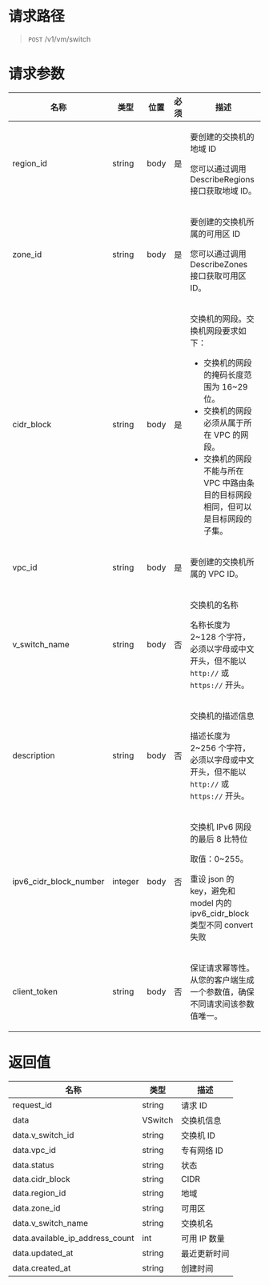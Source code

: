 
<style>.topic-content-wrap .topic-detail table thead th { word-break: keep-all; }</style>

# 请求路径
> `POST` /v1/vm/switch


# 请求参数
<table>
  <thead>
    <tr>
      <th>名称</th>
      <th>类型</th>
      <th>位置</th>
      <th>必须</th>
      <th>描述</th>
    </tr>
  </thead>
  <tbody>
    <tr>
      <td>region_id</td>
      <td>string</td>
      <td>body</td>
      <td>是</td>
      <td>
        <p>要创建的交换机的地域 ID</p>
        <p>您可以通过调用 DescribeRegions 接口获取地域 ID。</p>
      </td>
    </tr>
    <tr>
      <td>zone_id</td>
      <td>string</td>
      <td>body</td>
      <td>是</td>
      <td>
        <p>要创建的交换机所属的可用区 ID</p>
        <p>您可以通过调用 DescribeZones 接口获取可用区 ID。</p>
      </td>
    </tr>
    <tr>
      <td>cidr_block</td>
      <td>string</td>
      <td>body</td>
      <td>是</td>
      <td>
        <p>交换机的网段。交换机网段要求如下：</p>
        <ul>
          <li>交换机的网段的掩码长度范围为 16~29 位。</li>
          <li>交换机的网段必须从属于所在 VPC 的网段。</li>
          <li>交换机的网段不能与所在 VPC 中路由条目的目标网段相同，但可以是目标网段的子集。</li>
        </ul>
      </td>
    </tr>
    <tr>
      <td>vpc_id</td>
      <td>string</td>
      <td>body</td>
      <td>是</td>
      <td>
        <p>要创建的交换机所属的 VPC ID。</p>
      </td>
    </tr>
    <tr>
      <td>v_switch_name</td>
      <td>string</td>
      <td>body</td>
      <td>否</td>
      <td>
        <p>交换机的名称</p>
        <p>名称长度为 2~128 个字符，必须以字母或中文开头，但不能以 <code>http://</code> 或 <code>https://</code> 开头。</p>
      </td>
    </tr>
    <tr>
      <td>description</td>
      <td>string</td>
      <td>body</td>
      <td>否</td>
      <td>
        <p>交换机的描述信息</p>
        <p>描述长度为 2~256 个字符，必须以字母或中文开头，但不能以 <code>http://</code> 或 <code>https://</code> 开头。</p>
      </td>
    </tr>
    <tr>
      <td>ipv6_cidr_block_number</td>
      <td>integer</td>
      <td>body</td>
      <td>否</td>
      <td>
        <p>交换机 IPv6 网段的最后 8 比特位</p>
        <p>取值：0~255。</p>
        <p>重设 json 的 key，避免和 model 内的 ipv6_cidr_block 类型不同 convert 失败</p>
      </td>
    </tr>
    <tr>
      <td>client_token</td>
      <td>string</td>
      <td>body</td>
      <td>否</td>
      <td>
        <p>保证请求幂等性。从您的客户端生成一个参数值，确保不同请求间该参数值唯一。</p>
      </td>
    </tr>
  </tbody>
</table>


# 返回值
名称 | 类型 | 描述 
----- | ----- | -----
request_id | string  | 请求 ID
data	| VSwitch | 交换机信息
data.v_switch_id | string | 交换机 ID
data.vpc_id | string | 专有网络 ID
data.status | string | 状态
data.cidr_block | string | CIDR
data.region_id | string | 地域
data.zone_id | string | 可用区
data.v_switch_name | string | 交换机名
data.available_ip_address_count | int | 可用 IP 数量
data.updated_at | string | 最近更新时间
data.created_at | string | 创建时间


